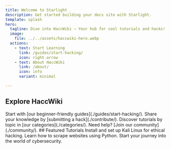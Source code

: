 ```yaml
---
title: Welcome to Starlight
description: Get started building your docs site with Starlight.
template: splash
hero:
  tagline: Dive into HaccWiki — Your hub for cool tutorials and hacks!
  image:
    file: ../../assets/haccwiki-hero.webp
  actions:
    - text: Start Learning
      link: /guides/start-hacking/
      icon: right-arrow
    - text: About HaccWiki
      link: /about/
      icon: info
      variant: minimal

---
```



## Explore HaccWiki

<CardGrid stagger>
 <Card title="Learn Tutorials" icon="pencil">
   Start with [our beginner-friendly guides](./guides/start-hacking/).
 </Card>
 <Card title="Contribute Hacks" icon="add-document">
   Share your knowledge by [submitting a hack](./contribute/).
 </Card>
 <Card title="Explore Categories" icon="grid">
   Discover tutorials by topic in [our categories](./categories/).
 </Card>
 <Card title="Get Support" icon="lifebuoy">
   Need help? [Join our community](./community/).
 </Card>
</CardGrid>
## Featured Tutorials

<CardGrid>
 <Card title="Getting Started with Kali Linux" link="/guides/kali-linux/">
   Install and set up Kali Linux for ethical hacking.
 </Card>
 <Card title="Building a Simple Web Scraper" link="/guides/web-scraper/">
   Learn how to scrape websites using Python.
 </Card>
 <Card title="Understanding Cybersecurity Basics" link="/guides/cybersecurity-basics/">
   Start your journey into the world of cybersecurity.
 </Card>
</CardGrid>
